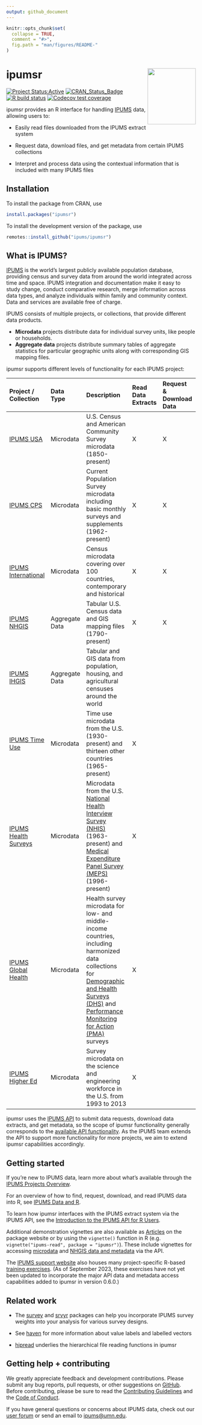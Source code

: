 ```yaml
---
output: github_document
---
```


<!-- README.md is generated from README.Rmd. Please edit that file -->

```r
knitr::opts_chunk$set(
  collapse = TRUE,
  comment = "#>",
  fig.path = "man/figures/README-"
)
```

# ipumsr <img src="man/figures/logo.png" align="right" height="149" width="128.5"/>

<!-- badges: start -->

[![Project
Status:Active](https://www.repostatus.org/badges/latest/active.svg)](https://www.repostatus.org/#active)
[![CRAN_Status_Badge](https://www.r-pkg.org/badges/version/ipumsr)](https://CRAN.R-project.org/package=ipumsr)
[![R build
status](https://github.com/ipums/ipumsr/workflows/R-CMD-check/badge.svg)](https://github.com/ipums/ipumsr/actions)
[![Codecov test
coverage](https://codecov.io/gh/ipums/ipumsr/branch/main/graph/badge.svg)](https://app.codecov.io/gh/ipums/ipumsr?branch=main)

<!-- badges: end -->

ipumsr provides an R interface for handling
[IPUMS](https://www.ipums.org) data, allowing users to:

-   Easily read files downloaded from the IPUMS extract system

-   Request data, download files, and get metadata from certain IPUMS
    collections

-   Interpret and process data using the contextual information that is
    included with many IPUMS files

## Installation

To install the package from CRAN, use

```r
install.packages("ipumsr")
```

To install the development version of the package, use

```r
remotes::install_github("ipums/ipumsr")
```

## What is IPUMS?

[IPUMS](https://www.ipums.org/mission-purpose) is the world's largest
publicly available population database, providing census and survey data
from around the world integrated across time and space. IPUMS
integration and documentation make it easy to study change, conduct
comparative research, merge information across data types, and analyze
individuals within family and community context. Data and services are
available free of charge.

IPUMS consists of multiple projects, or collections, that provide
different data products.

-   **Microdata** projects distribute data for individual survey units,
    like people or households.
-   **Aggregate data** projects distribute summary tables of aggregate
    statistics for particular geographic units along with corresponding
    GIS mapping files.

ipumsr supports different levels of functionality for each IPUMS project:

| Project / Collection                                                  | Data Type      | Description                                                                                                                                                                                                                                             | Read Data Extracts | Request & Download Data | Get Metadata |
|:----------------------------------------------------------------------|:---------------|:--------------------------------------------------------------------------------------------------------------------------------------------------------------------------------------------------------------------------------------------------------|:-------------------|:------------------------|:-------------|
| [IPUMS USA](https://usa.ipums.org/usa/)                               | Microdata      | U.S. Census and American Community Survey microdata (1850-present)                                                                                                                                                                                      | X                  | X                       |              |
| [IPUMS CPS](https://cps.ipums.org/cps/)                               | Microdata      | Current Population Survey microdata including basic monthly surveys and supplements (1962-present)                                                                                                                                                      | X                  | X                       |              |
| [IPUMS International](https://international.ipums.org/international/) | Microdata      | Census microdata covering over 100 countries, contemporary and historical                                                                                                                                                                               | X                  | X                       |              |
| [IPUMS NHGIS](https://www.nhgis.org/)                                 | Aggregate Data | Tabular U.S. Census data and GIS mapping files (1790-present)                                                                                                                                                                                           | X                  | X                       | X            |
| [IPUMS IHGIS](https://ihgis.ipums.org/)                               | Aggregate Data | Tabular and GIS data from population, housing, and agricultural censuses around the world                                                                                                                                                               |                    |                         |              |
| [IPUMS Time Use](https://timeuse.ipums.org/)                          | Microdata      | Time use microdata from the U.S. (1930-present) and thirteen other countries (1965-present)                                                                                                                                                             | X                  |                         |              |
| [IPUMS Health Surveys](https://healthsurveys.ipums.org/)              | Microdata      | Microdata from the U.S. [National Health Interview Survey (NHIS)](https://nhis.ipums.org/nhis/) (1963-present) and [Medical Expenditure Panel Survey (MEPS)](https://meps.ipums.org/meps/) (1996-present)                                               | X                  |                         |              |
| [IPUMS Global Health](https://globalhealth.ipums.org/)                | Microdata      | Health survey microdata for low- and middle-income countries, including harmonized data collections for [Demographic and Health Surveys (DHS)](https://www.idhsdata.org/) and [Performance Monitoring for Action (PMA)](https://pma.ipums.org/) surveys | X                  |                         |              |
| [IPUMS Higher Ed](https://highered.ipums.org/highered/)               | Microdata      | Survey microdata on the science and engineering workforce in the U.S. from 1993 to 2013                                                                                                                                                                 | X                  |                         |              |

ipumsr uses the [IPUMS API](https://developer.ipums.org/) to submit data
requests, download data extracts, and get metadata, so the scope of
ipumsr functionality generally corresponds to the [available API
functionality](https://developer.ipums.org/docs/v2/apiprogram/apis/). As
the IPUMS team extends the API to support more functionality for more
projects, we aim to extend ipumsr capabilities accordingly.

## Getting started

If you're new to IPUMS data, learn more about what's available through
the [IPUMS Projects Overview](https://www.ipums.org/overview).

For an overview of how to find, request, download, and read IPUMS data
into R, see [IPUMS Data and
R](https://tech.popdata.org/ipumsr/articles/ipums.html).

To learn how ipumsr interfaces with the IPUMS extract system via the
IPUMS API, see the [Introduction to the IPUMS API for R
Users](https://tech.popdata.org/ipumsr/articles/ipums-api.html).

Additional demonstration vignettes are also available as
[Articles](https://tech.popdata.org/ipumsr/articles/) on the package
website or by using the `vignette()` function in R (e.g.
`vignette("ipums-read", package = "ipumsr")`). These include vignettes
for accessing
[microdata](https://tech.popdata.org/ipumsr/articles/ipums-api-micro.html)
and [NHGIS data and
metadata](https://tech.popdata.org/ipumsr/articles/ipums-api-nhgis.html)
via the API.

The [IPUMS support website](https://www.ipums.org/support) also houses
many project-specific R-based [training
exercises](https://www.ipums.org/support/exercises). (As of September
2023, these exercises have not yet been updated to incorporate the major
API data and metadata access capabilities added to ipumsr in version
0.6.0.)

## Related work

-   The [survey](http://r-survey.r-forge.r-project.org/survey/) and
    [srvyr](https://github.com/gergness/srvyr/) packages can help you
    incorporate IPUMS survey weights into your analysis for various
    survey designs.

-   See [haven](https://haven.tidyverse.org/index.html) for more
    information about value labels and labelled vectors

-   [hipread](https://github.com/ipums/hipread) underlies the
    hierarchical file reading functions in ipumsr

## Getting help + contributing

We greatly appreciate feedback and development contributions. Please
submit any bug reports, pull requests, or other suggestions on
[GitHub](https://github.com/ipums/ipumsr/issues). Before contributing,
please be sure to read the [Contributing
Guidelines](https://github.com/ipums/ipumsr/blob/master/CONTRIBUTING.md)
and the [Code of
Conduct](https://github.com/ipums/ipumsr/blob/master/CONDUCT.md).

If you have general questions or concerns about IPUMS data, check out
our [user forum](https://forum.ipums.org) or send an email to
[ipums\@umn.edu](mailto:ipums@umn.edu){.email}.

